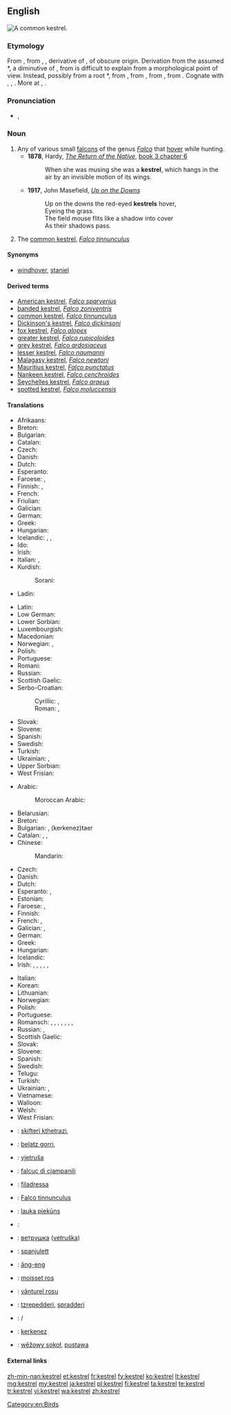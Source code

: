 ==English==
[[Image:Common Kestrel 1.jpg|thumb|A common '''kestrel'''.]]
{{wikipedia}}
{{wikispecies|Falco}}
===Etymology===
From {{etyl|enm|en}} {{term|castrel||staniel, bird of prey|lang=enm}}, from {{etyl|frm|en}} {{term|cresserelle|lang=frm}}, {{term|crecerelle||bird of prey|lang=frm}}, derivative of {{term|crecelle||rattle, wooden reel|lang=frm}}, of obscure origin. 
{{rel-top|additional etymology}}
Derivation from the assumed {{etyl|VL.|-}} *{{term||crepicella, *crepitacillum|lang=la}}, a diminutive of {{term|crepitaculum|crepitāculum|lang=la}}, from {{term|crepitare|crepitāre|to crackle|lang=la}} is difficult to explain from a morphological point of view. Instead, possibly from a root *{{term||krek-, *krak-|to crack, rattle, creak, emit a bird cry|lang=frm}}, from {{etyl|dum|en}} {{term|craken|crāken|to creak, crack|lang=dum}}, from {{odt}} {{recons|krakōn||to crack, creak, emit a cry|lang=odt}}, from {{etyl|gem-pro|en}} {{recons|krakōną||to emit a cry, shout|lang=gem-pro}}, from {{etyl|ine-pro|en}} {{recons|gArg-||to shout|lang=ine-pro}}. Cognate with {{goh}} {{term|krahhon|krahhōn|to make a sound, crash|lang=goh}}, {{ang}} {{term|cracian||to resound|lang=ang}}, {{frm}} {{term|craquer||to emit a repeated cry|tr=used of birds|lang=fr}}. More at {{l|en|creak}}, {{l|en|crack}}.
{{rel-bottom}}

===Pronunciation===
* {{IPA|/ˈkɛstɹəl/}}, {{X-SAMPA|/"kEstr\@l/}}

===Noun===
{{en-noun}}

# Any of various small [[falcon]]s of the genus ''[[Falco]]'' that [[hover]] while hunting.
#*'''1878''', Hardy, ''[[s:The Return of the Native|The Return of the Native]]'', [[s:The Return of the Native/Book 3/Chapter 6| book 3 chapter 6]]
#*:When she was musing she was a '''kestrel''', which hangs in the air by an invisible motion of its wings.
#*'''1917''', John Masefield, ''[[s:Up on the Downs|Up on the Downs]]'' 
#*:Up on the downs the red-eyed '''kestrels''' hover,
#*: Eyeing the grass.
#*: The field mouse flits like a shadow into cover
#*: As their shadows pass.
# The [[common kestrel]], ''[[Falco tinnunculus]]''
====Synonyms====
* {{sense|common kestrel}} [[windhover]], [[staniel]]

====Derived terms====
* [[American kestrel]], ''[[Falco sparverius]]''
* [[banded kestrel]], ''[[Falco zoniventris]]''
* [[common kestrel]], ''[[Falco tinnunculus]]''
* [[Dickinson's kestrel]], ''[[Falco dickinsoni]]''
* [[fox kestrel]], ''[[Falco alopex]]''
* [[greater kestrel]], ''[[Falco rupicoloides]]''
* [[grey kestrel]], ''[[Falco ardosiaceus]]''
* [[lesser kestrel]], ''[[Falco naumanni]]''
* [[Malagasy kestrel]], ''[[Falco newtoni]]''
* [[Mauritius kestrel]], ''[[Falco punctatus]]''
* [[Nankeen kestrel]], ''[[Falco cenchroides]]''
* [[Seychelles kestrel]], ''[[Falco araeus]]''
* [[spotted kestrel]], ''[[Falco moluccensis]]''

====Translations====
{{trans-top|any small falcon of genus ''Falco''}}
* Afrikaans: {{t-|af|valk}}
* Breton: {{t-|br|falc'hun}}
* Bulgarian: {{t+|bg|сокол|m}}
* Catalan: {{t+|ca|falcó|m}}
* Czech: {{t-|cs|poštolka|f}}
* Danish: {{t+|da|falk|c}}
* Dutch: {{t+|nl|valk|m}}
* Esperanto: {{t-|eo|falko}}
* Faroese: {{t-|fo|falkur|m}}, {{t-|fo|smyril|m}}
* Finnish: {{t+|fi|jalohaukka}}, {{t+|fi|haukka}}
* French: {{t+|fr|crécerelle|f}}
* Friulian: {{tø|fur|falcon|m}}
* Galician: {{t-|gl|falcón|m}}
* German: {{t+|de|Falke|m}}
* Greek: {{t+|el|κιρκινέζι|n|tr=kirkινéζι}}
* Hungarian: {{t+|hu|vércse}}
* Icelandic: {{t+|is|fálki|m}}, {{t+|is|haukur}}, {{t+|is|valur}}
* Ido: {{t+|io|falkono}}
* Irish: {{t+|ga|pocaire gaoithe|m}}
* Italian: {{t+|it|falco|m}}, {{t+|it|falcone|m}}
* Kurdish:
*: Sorani: {{t+|ku|شاهین|tr=shAheen|sc=Arab}}
* Ladin: {{tø|lld|falcon|m}}
{{trans-mid}}
* Latin: {{t-|la|falco|m}}
* Low German: {{t-|nds|Falk|m}}
* Lower Sorbian: {{tø|dsb|sokoł|m}}
* Luxembourgish: {{t-|lb|Kréchel}}
* Macedonian: {{t-|mk|сокол|m|tr=sokol}}
* Norwegian: {{t+|no|falk}}, {{t+|no|hauk}}
* Polish: {{t+|pl|sokół|m}}
* Portuguese: {{t+|pt|falcão|m}}
* Romani: {{tø|rom|falkono|m}}
* Russian: {{t+|ru|пустельга|tr=pustel'gá}}
* Scottish Gaelic: {{t-|gd|speireag ruadh|f}}
* Serbo-Croatian:
*: Cyrillic: {{t-|sh|соко|m|sc=Cyrl}} {{qualifier|Bosnia, Serbia}}, {{t-|sh|сокол|m|sc=Cyrl}} {{qualifier|Croatia}}
*: Roman: {{t-|sh|soko|m}} {{qualifier|Bosnia, Serbia}}, {{t-|sh|sokol|m}} {{qualifier|Croatia}}
* Slovak: {{t-|sk|sokol|m}}
* Slovene: {{t+|sl|sokol|f}}
* Spanish: {{t+|es|halcón|m}}
* Swedish: {{t+|sv|falk|c}}
* Turkish: {{t+|tr|kerkenez}}
* Ukrainian: {{t-|uk|сокіл|m|tr=sokil}}, {{t-|uk|сапсан|m|tr=sapsan}}
* Upper Sorbian: {{t-|hsb|sokoł|m}}
* West Frisian: {{t-|fy|falk|m}}
{{trans-bottom}}

{{trans-top|''Falco tinnunculus''}}
* Arabic:
*: Moroccan Arabic: {{tø|ary|بوعميرة|tr=bo3emira}}
* Belarusian: {{t-|be|звычайнага пустальга}}
* Breton: {{t-|br|falc’hun logotaer}}
* Bulgarian: {{t-|bg|черношипа ветрушка|tr=černošipa vetruška}}, {{t-|bg|керкенез}} (kerkenez)taer
* Catalan: {{t-|ca|xoriguer|m}}, {{t-|ca|xoriguer gros|m}}, {{t-|ca|xoriguer comú|m}}
* Chinese:
*: Mandarin: {{t|cmn|一种鹰|sc=Hani}}
* Czech: {{t-|cs|poštolka obecná|f}}
* Danish: {{t-|da|tårnfalk}}
* Dutch: {{t+|nl|torenvalk|m}}
* Esperanto: {{t-|eo|turfalko}}, {{t-|eo|kestrelo}}
* Estonian: {{t-|et|tuuletallaja}}
* Faroese: {{t-|fo|grýtissmyril|m}}, {{t-|fo|tornfalkur|m}}
* Finnish: {{t+|fi|tuulihaukka}}
* French: {{t+|fr|faucon crécerelle|m}}, {{t+|fr|crécerelle|f}}
* Galician: {{t-|gl|lagarteiro|m}}, {{t-|gl|peneireiro|m}}
* German: {{t+|de|Turmfalke|m}}
* Greek: {{t-|el|βραχοκιρκίνεζο|n|tr=brachokirkínezo}}
* Hungarian: {{t+|hu|vörös vércse}}
* Icelandic: {{t+|is|turnfálki}}
* Irish: {{t+|ga|bod gaoithe|m}}, {{t+|ga|bodaire gaoithe|m}}, {{t+|ga|pocaire gaoithe|m}}, {{t+|ga|pocaire gaoithe coiteann|m}}, {{t+|ga|seabhac buí|m}}, {{t+|ga|seabhac gaoithe|m}}
{{trans-mid}}
* Italian: {{t-|it|gheppio|m}}
* Korean: {{t-|ko|황조롱이|tr=hwangjorongi|sc=Hang}}
* Lithuanian: {{t+|lt|pelėsakalis}}
* Norwegian: {{t-|no|tårnfalk}}
* Polish: {{t+|pl|pustułka|f}}
* Portuguese: {{t-|pt|peneireiro-vulgar|m}}
* Romansch: {{qualifier|Rumantsch Grischun, Sursilvan, Sutsilvan}} {{t-|rm|crivel}}, {{qualifier|Surmiran}} {{t-|rm|creivel|m}}, {{qualifier|Vallader}} {{t-|rm|cribel|m}}, {{qualifier|Sursilvan}} {{t-|rm|falcun|m}}, {{qualifier|Surmiran}} {{t-|rm|feila l'ora|f}}, {{qualifier|Puter, Vallader}} {{t-|rm|falcun brün|m}}, {{qualifier|Puter, Vallader}} {{t-|rm|filadè|m}}, {{qualifier|Vallader}} {{t-|rm|battalaura|f}}
* Russian: {{t-|ru|пустельга обыкновенная|f|tr=pust'el'gá obyknov'énnaja}}, {{t+|ru|пустельга|f|tr=pust'el'gá}}
* Scottish Gaelic: {{t-|gd|clamhan ruadh|m}}
* Slovak: {{t-|sk|sokol myšiar}}
* Slovene: {{t-|sl|navádna postôvka|f}}
* Spanish: {{t-|es|cernícalo común|m}}
* Swedish: {{t+|sv|tornfalk|c}}
* Telugu: {{t+|te|నామవాచకం}}
* Turkish: {{t+|tr|bayağı kerkenez}}
* Ukrainian: {{t-|uk|боривiтер|tr=boriviter}}, {{t-|uk|постiльга|tr=postil'ga}}
* Vietnamese: {{t-|vi|chim cắt}}
* Walloon: {{t+|wa|cressale|f}}
* Welsh: {{t-|cy|cudyll coch}}
* West Frisian: {{t-|fy|reade wikel}}
{{trans-bottom}}

{{checktrans-top}}
* {{ttbc|sq}}: [[skifteri kthetrazi]], {{t-|sq|petriti}}
* {{ttbc|eu}}: [[belatz gorri]], {{t-|eu|belatz handi}}
* {{ttbc|sh}}: [[vjetruša]]
* {{ttbc|fur}}: [[falcuç di cjampanili]]
* {{ttbc|lld}}: [[filadressa]]
* {{ttbc|la}}: [[Falco tinnunculus]] {{m}} <!-- It's "scientific", but is it Latin? I'd suppose that the Romans called kestrel sthg else.-->
* {{ttbc|lv}}: [[lauka piekūns]]
* {{ttbc|lt}}: {{t+|lt|sakalis}} <!-- de.wikt has sakalas -->
* {{ttbc|mk}}: [[ветрушка]] ([[vetruška]])
{{trans-mid}}
* {{ttbc|mt}}: [[spanjulett]]
* {{ttbc|nan}}: [[âng-eng]]
* {{ttbc|oc}}: [[moisset ros]]
* {{ttbc|ro}}: [[vânturel rosu]]
* {{ttbc|sc}}: [[tzrepedderi]], [[spradderi]]
* {{ttbc|sh}}: {{t-|sh|ветрушка|sc=Cyrl}}/{{t-|sh|vetruška}}
* {{ttbc|tr}}: [[kerkenez]]
* {{ttbc|hsb}}: [[wěžowy sokoł]], [[pustawa]]
{{trans-bottom}}

====External links====
{{projectlinks|pedia}}
{{projectlinks|disambig}}

[[Category:en:Birds]]

[[zh-min-nan:kestrel]]
[[et:kestrel]]
[[fr:kestrel]]
[[fy:kestrel]]
[[ko:kestrel]]
[[lt:kestrel]]
[[mg:kestrel]]
[[my:kestrel]]
[[ja:kestrel]]
[[pl:kestrel]]
[[fi:kestrel]]
[[ta:kestrel]]
[[te:kestrel]]
[[tr:kestrel]]
[[vi:kestrel]]
[[wa:kestrel]]
[[zh:kestrel]]